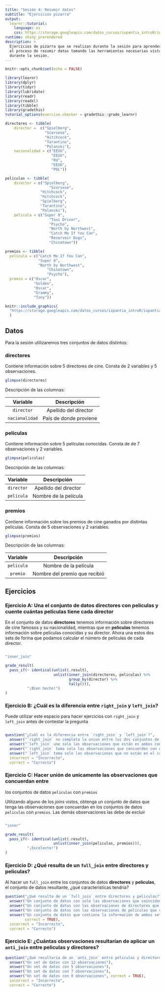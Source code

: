 ```yaml
---
title: "Sesión 4: Resumir datos"
subtitle: "Ejercicios pizarra"
output: 
  learnr::tutorial:
    language: es
    css: https://storage.googleapis.com/datos_cursos/ixpantia_introR/intro_r.css
runtime: shiny_prerendered
description: >
  Ejercicios de pizarra que se realizan durante la sesión para aprender sobre
  el proceso de resumir datos tomando las herramientas necesarias vistas
  durante la sesión.
---
```


<style>
@import url('https://fonts.googleapis.com/css2?family=Roboto+Mono&family=Roboto+Slab&family=Source+Sans+Pro:wght@300;400&display=swap');

@import url('https://fonts.googleapis.com/css2?family=Lato&display=swap');
</style> 

```r
knitr::opts_chunk$set(echo = FALSE)

library(learnr)
library(dplyr)
library(tidyr)
library(lubridate)
library(readr)
library(readxl)
library(tibble)
library(gradethis)
tutorial_options(exercise.checker = gradethis::grade_learnr)

directores <- tibble(   
    director =  c("Spielberg",
                  "Scorsese",
                  "Hitchcock",
                  "Tarantino",
                  "Polanski"),    
    nacionalidad = c("EEUU",
                     "EEUU",
                     "RU",
                     "EEUU",
                     "POL"))

peliculas <- tibble(    
    director = c("Spielberg",
		            "Scorsese",
                "Hitchcock",
              	"Hitchcock",
                "Spielberg",
                "Tarantino",
                "Polanski"),    
    pelicula = c("Super 8",
    		        "Taxi Driver",
    		        "Psycho",
    		        "North by Northwest",
    		        "Catch Me If You Can",
    		        "Reservoir Dogs",
    		        "Chinatown"))

premios <- tibble(
  pelicula = c("Catch Me If You Can",
               "Super 8",
               "North by Northwest",
    		       "Chinatown",
    		       "Psycho"),
  premio = c("Oscar",
             "Golden",
             "Oscar",
             "Grammy",
             "Tony"))
```

```r
knitr::include_graphics(
  "https://storage.googleapis.com/datos_cursos/ixpantia_introR/ixpantia_logo.png"
  )    
```

## Datos

Para la sesión utilizaremos tres conjuntos de datos distintos:

### **directores**

Contiene información sobre 5 directores de cine. Consta de 2 variables y 5
observaciones.

```r
glimpse(directores)
```

Descripción de las columnas:

| Variable       | Descripción                        |
| :----------:   | :--------------------------------: |
| `director`     | Apellido del director              |
| `nacionalidad` | País de donde proviene             |

### **peliculas**

Contiene información sobre 5 películas conocidas. Consta de de 7 observaciones 
y 2 variables. 

```r
glimpse(peliculas)
```

Descripción de las columnas:

| Variable     | Descripción                        |
| :----------: | :--------------------------------: |
| `director`   | Apellido del director              |
| `pelicula`   | Nombre de la película              |

### **premios**

Contiene información sobre los premios de cine ganados por distintas películas. Consta de 5 observaciones y 2 variables. 
```r
glimpse(premios)
```

Descripción de las columnas:

| Variable     | Descripción                        |
| :----------: | :--------------------------------: |
| `pelicula`   | Nombre de la película              |
| `premio`     | Nombre del premio que recibió      |

## Ejercicios

### Ejercicio A: Una el conjunto de datos **directores** con **peliculas** y cuente cuántas películas tiene cada director

En el conjunto de datos **directores** tenemos información sobre directores de
cine famosos y su nacionalidad, mientras que en **peliculas** tenemos
información sobre películas conocidas y su director. Ahora una estos dos sets
de forma que podamos calcular el número de películas de cada director. 

```r

```

```r
"inner_join"
```

```r
grade_result(
  pass_if(~ identical(unlist(.result),
                      unlist(inner_join(directores, peliculas) %>% 
                             group_by(director) %>%
                             tally())),
          "¡Bien hecho!")
)
```

### Ejercicio B: ¿Cuál es la diferencia entre `right_join` y `left_join`?

Puede utilizar este espacio para hacer ejercicios con `right_join` y
`left_join` antes de contestar la pregunta

```r

```

```r
question("¿Cuál es la diferencia entre `right_join` y `left_join`?",
  answer("`right_join` no completa la union entre los dos conjuntos de datos"),
  answer("`left_join` une solo las observaciones que están en ambos conjuntos de datos"),
  answer("`right_join` toma solo las observaciones que concuerden con el conjunto de datos de la derecha", correct = TRUE),
  answer("`left_join` toma solo las observaciones que no están en el conjunto de la izquierda"),
  incorrect = "Incorrecto",
  correct = "Correcto")
```

### Ejercicio C: Hacer unión de unicamente las observaciones que concuerdan entre
los conjuntos de datos `peliculas` con `premios`

Utilizando alguno de los *joins* vistos, obtenga un conjunto de datos que tenga
las observaciones que concuerdan en los conjuntos de datos `peliculas` con 
`premios`. Las demás observaciones las debe de excluir

```r

```

```r
"inner"
```

```r
grade_result(
  pass_if(~ identical(unlist(.result), 
                      unlist(inner_join(peliculas, premios))),
          "¡Excelente!")
)
```

### Ejercicio D: ¿Qué resulta de un `full_join` entre **directores** y **peliculas**?

Al hacer un `full_join` entre los conjuntos de datos **directores** y 
**peliculas**, el conjunto de datos resultante, ¿qué características tendría?

```r
question("¿Qué resulta de un `full_join` entre directores y peliculas?",
  answer("Un conjunto de datos con solo las observaciones que coinciden en ambos casos"),
  answer("Un conjunto de datos con las observaciones de directores que coinciden en películas"),
  answer("Un conjunto de datos con las observaciones de películas que coinciden en directores"),
  answer("Un conjunto de datos que contiene la información de ambos sets",
         correct = TRUE),
  incorrect = "Incorrecto",
  correct = "Correcto")
```

### Ejercicio E: ¿Cuántas observaciones resultarían de aplicar un `anti_join` entre **peliculas** y **directores**?

```r
question("¿Qué resultaría de un `anti_join` entre peliculas y directores? ",
  answer("Un set de datos con 12 observaciones"),
  answer("Un set de datos con 5 observaciones"),
  answer("Un set de datos con 7 observaciones"),
  answer("Un set de datos con 0 observaciones", correct = TRUE),
  incorrect = "Incorrecto",
  correct = "Correcto")
```
